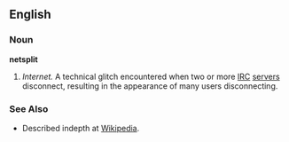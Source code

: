 ==English==
===Noun===
'''netsplit'''
#''Internet.'' A technical glitch encountered when two or more [[IRC]] [[server]]s disconnect, resulting in the appearance of many users disconnecting.
===See Also===
*Described indepth at [[w:netsplit|Wikipedia]].